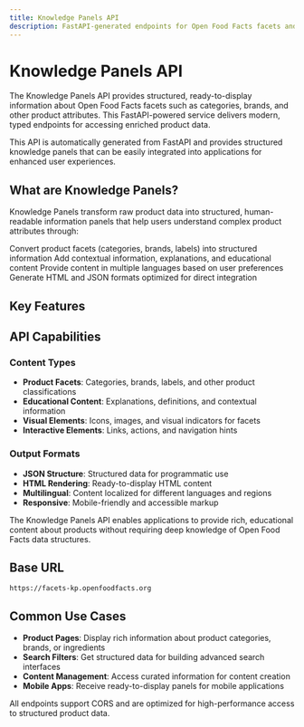 ```yaml
---
title: Knowledge Panels API
description: FastAPI-generated endpoints for Open Food Facts facets and knowledge panels with structured, ready-to-display information
---
```



# Knowledge Panels API

The Knowledge Panels API provides structured, ready-to-display information about Open Food Facts facets such as categories, brands, and other product attributes. This FastAPI-powered service delivers modern, typed endpoints for accessing enriched product data.

<Callout type="info">
  This API is automatically generated from FastAPI and provides structured
  knowledge panels that can be easily integrated into applications for enhanced
  user experiences.
</Callout>

## What are Knowledge Panels?

Knowledge Panels transform raw product data into structured, human-readable information panels that help users understand complex product attributes through:

<Steps>
  <Step title="Facet Processing">
    Convert product facets (categories, brands, labels) into structured
    information
  </Step>
  <Step title="Content Enrichment">
    Add contextual information, explanations, and educational content
  </Step>
  <Step title="Localization">
    Provide content in multiple languages based on user preferences
  </Step>
  <Step title="Ready-to-Display">
    Generate HTML and JSON formats optimized for direct integration
  </Step>
</Steps>

## Key Features

<Cards>
  <Card
    title="Knowledge Panels"
    description="Get structured information panels for product facets with rich metadata and context"
    href="/docs/Knowledge-Panel//knowledge-panels"
  />
  <Card
    title="HTML Rendering"
    description="Render knowledge panels as HTML for direct integration into web applications"
    href="/docs/Knowledge-Panel//html-rendering"
  />
  <Card
    title="Facet Information"
    description="Access detailed information about specific facets like categories and brands"
    href="/docs/Knowledge-Panel//facets"
  />
  <Card
    title="Multi-language Support"
    description="Get localized content in multiple languages for international applications"
    href="/docs/Knowledge-Panel//localization"
  />
</Cards>

## API Capabilities

### Content Types

- **Product Facets**: Categories, brands, labels, and other product classifications
- **Educational Content**: Explanations, definitions, and contextual information
- **Visual Elements**: Icons, images, and visual indicators for facets
- **Interactive Elements**: Links, actions, and navigation hints

### Output Formats

- **JSON Structure**: Structured data for programmatic use
- **HTML Rendering**: Ready-to-display HTML content
- **Multilingual**: Content localized for different languages and regions
- **Responsive**: Mobile-friendly and accessible markup

<Callout type="success">
  The Knowledge Panels API enables applications to provide rich, educational
  content about products without requiring deep knowledge of Open Food Facts
  data structures.
</Callout>

## Base URL

```
https://facets-kp.openfoodfacts.org
```

## Common Use Cases

- **Product Pages**: Display rich information about product categories, brands, or ingredients
- **Search Filters**: Get structured data for building advanced search interfaces
- **Content Management**: Access curated information for content creation
- **Mobile Apps**: Receive ready-to-display panels for mobile applications

<Callout type="success">
  All endpoints support CORS and are optimized for high-performance access to
  structured product data.
</Callout>
